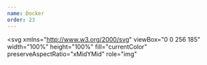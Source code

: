```yaml
---
name: Docker
order: 23
---
```


<svg
  xmlns="http://www.w3.org/2000/svg"
  viewBox="0 0 256 185"
  width="100%"
  height="100%"
  fill="currentColor"
  preserveAspectRatio="xMidYMid"
  role="img"
>
  <path d="M250.716 70.497c-5.765-4-18.976-5.5-29.304-3.5-1.2-10-6.725-18.749-16.333-26.499l-5.524-4-3.844 5.75c-4.803 7.5-7.205 18-6.485 28 .24 3.499 1.441 9.749 5.044 15.249-3.362 2-10.328 4.5-19.455 4.5H1.155l-.48 2c-1.682 9.999-1.682 41.248 18.014 65.247 14.892 18.249 36.99 27.499 66.053 27.499 62.93 0 109.528-30.25 131.386-84.997 8.647.25 27.142 0 36.51-18.75.24-.5.72-1.5 2.401-5.249l.961-2-5.284-3.25ZM139.986 0h-26.42v24.999h26.42V0Zm0 29.999h-26.42v24.999h26.42v-25Zm-31.225 0h-26.42v24.999h26.42v-25Zm-31.225 0H51.115v24.999h26.421v-25ZM46.311 59.998H19.89v24.999H46.31v-25Zm31.225 0H51.115v24.999h26.421v-25Zm31.225 0h-26.42v24.999h26.42v-25Zm31.226 0h-26.422v24.999h26.422v-25Zm31.225 0H144.79v24.999h26.422v-25Z" />
</svg>
